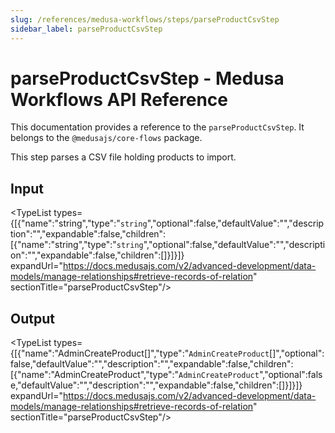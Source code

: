 ```yaml
---
slug: /references/medusa-workflows/steps/parseProductCsvStep
sidebar_label: parseProductCsvStep
---
```



# parseProductCsvStep - Medusa Workflows API Reference

This documentation provides a reference to the `parseProductCsvStep`. It belongs to the `@medusajs/core-flows` package.

This step parses a CSV file holding products to import.

## Input

<TypeList types={[{"name":"string","type":"`string`","optional":false,"defaultValue":"","description":"","expandable":false,"children":[{"name":"string","type":"`string`","optional":false,"defaultValue":"","description":"","expandable":false,"children":[]}]}]} expandUrl="https://docs.medusajs.com/v2/advanced-development/data-models/manage-relationships#retrieve-records-of-relation" sectionTitle="parseProductCsvStep"/>

## Output

<TypeList types={[{"name":"AdminCreateProduct[]","type":"`AdminCreateProduct`[]","optional":false,"defaultValue":"","description":"","expandable":false,"children":[{"name":"AdminCreateProduct","type":"`AdminCreateProduct`","optional":false,"defaultValue":"","description":"","expandable":false,"children":[]}]}]} expandUrl="https://docs.medusajs.com/v2/advanced-development/data-models/manage-relationships#retrieve-records-of-relation" sectionTitle="parseProductCsvStep"/>
